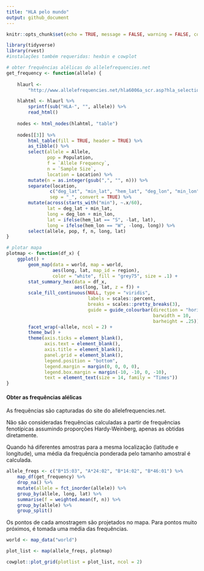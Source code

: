 ```yaml
---
title: "HLA pelo mundo"
output: github_document
---
```


```r
knitr::opts_chunk$set(echo = TRUE, message = FALSE, warning = FALSE, comment = "")
```

```r
library(tidyverse)
library(rvest)
#instalações também requeridas: hexbin e cowplot
```

```r
# obter frequências alélicas do allelefrequencies.net
get_frequency <- function(allele) {
    
    hlaurl <- 
        "http://www.allelefrequencies.net/hla6006a_scr.asp?hla_selection=%s"

    hlahtml <- hlaurl %>%
        sprintf(sub("HLA-", "", allele)) %>%
        read_html()
    
    nodes <- html_nodes(hlahtml, "table")
    
    nodes[[3]] %>%
        html_table(fill = TRUE, header = TRUE) %>%
        as_tibble() %>%
        select(allele = Allele, 
               pop = Population, 
               f = `Allele Frequency`,
               n = `Sample Size`,
               location = Location) %>%
        mutate(n = as.integer(gsub(",", "", n))) %>%
        separate(location, 
                c("deg_lat", "min_lat", "hem_lat", "deg_lon", "min_lon", "hem_lon"), 
                sep = "_", convert = TRUE) %>%
        mutate(across(starts_with("min"), ~.x/60),
               lat = deg_lat + min_lat,
               long = deg_lon + min_lon,
               lat = ifelse(hem_lat == "S", -lat, lat),
               long = ifelse(hem_lon == "W", -long, long)) %>%
        select(allele, pop, f, n, long, lat)
}

# plotar mapa
plotmap <- function(df_x) {
    ggplot() +
        geom_map(data = world, map = world,
                 aes(long, lat, map_id = region),
                 color = "white", fill = "grey75", size = .1) +
        stat_summary_hex(data = df_x, 
                         aes(long, lat, z = f)) +
        scale_fill_continuous(NULL, type = "viridis",
                              labels = scales::percent,
                              breaks = scales::pretty_breaks(3),
                              guide = guide_colourbar(direction = "horizontal",
                                                      barwidth = 10,
                                                      barheight = .25)) +
        facet_wrap(~allele, ncol = 2) +
        theme_bw() +
        theme(axis.ticks = element_blank(),
              axis.text = element_blank(),
              axis.title = element_blank(),
              panel.grid = element_blank(),
              legend.position = "bottom",
              legend.margin = margin(0, 0, 0, 0),
              legend.box.margin = margin(-10, -10, 0, -10),
              text = element_text(size = 14, family = "Times"))
}
```

#### Obter as frequências alélicas

As frequências são capturadas do site do allelefrequencies.net.

Não são consideradas frequências calculadas a partir de frequências fenotípicas assumindo proporções Hardy-Weinberg, apenas as obtidas diretamente. 

Quando há diferentes amostras para a mesma localização (latitude e longitude), uma média da frequência ponderada pelo tamanho amostral é calculada.

```r
allele_freqs <- c("B*15:03", "A*24:02", "B*14:02", "B*46:01") %>%
    map_df(get_frequency) %>%
    drop_na() %>%
    mutate(allele = fct_inorder(allele)) %>%
    group_by(allele, long, lat) %>%
    summarise(f = weighted.mean(f, n)) %>%
    group_by(allele) %>%
    group_split()
```

Os pontos de cada amostragem são projetados no mapa. Para pontos muito próximos, é tomada uma média das frequências.

```r
world <- map_data("world")

plot_list <- map(allele_freqs, plotmap)

cowplot::plot_grid(plotlist = plot_list, ncol = 2)
```


